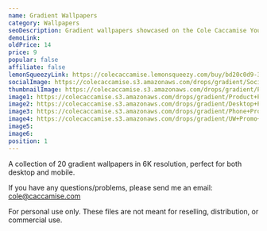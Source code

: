 ```yaml
---
name: Gradient Wallpapers
category: Wallpapers
seoDescription: Gradient wallpapers showcased on the Cole Caccamise YouTube channel.
demoLink:
oldPrice: 14
price: 9
popular: false
affiliate: false
lemonSqueezyLink: https://colecaccamise.lemonsqueezy.com/buy/bd20c0d9-3f33-4656-a6c4-300f704a49d5
socialImage: https://colecaccamise.s3.amazonaws.com/drops/gradient/Social+Graph+Image+-+Gradient.png
thumbnailImage: https://colecaccamise.s3.amazonaws.com/drops/gradient/Product+Promo+Image+-+Gradient.png
image1: https://colecaccamise.s3.amazonaws.com/drops/gradient/Product+Promo+Image+-+Gradient.png
image2: https://colecaccamise.s3.amazonaws.com/drops/gradient/Desktop+Promo+Images.png
image3: https://colecaccamise.s3.amazonaws.com/drops/gradient/Phone+Promo+Images.png
image4: https://colecaccamise.s3.amazonaws.com/drops/gradient/UW+Promo+Images.png
image5:
image6:
position: 1
---
```


A collection of 20 gradient wallpapers in 6K resolution, perfect for both
desktop and mobile.

If you have any questions/problems, please send me an email:
[cole@caccamise.com](mailto:cole@caccamise.com)

For personal use only. These files are not meant for reselling, distribution, or
commercial use.
